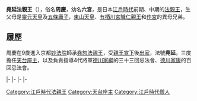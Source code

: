 {{Unreferenced|time=2016-08-20T08:33:39+00:00}}
{{東亞男性歷史人物
|名稱 =堯延法親王
|身份 =日本[[法親王|法親王]]
|國家 =[[日本|大和王朝]]
|時代 =[[江戶時代|江戶時代]]前期、中期
|姓 =（無）
|名 =周慶
|別名 =六宮
|法號 =堯延
|封爵 =[[法親王|法親王]]
|出生日期 =[[延寶|延寶]]四年十二月二十八（{{Birth date|1677|1|31}}）
|逝世日期 =[[享保|享保]]三年十一月二十九（{{Death date and age|1719|1|19|1677|1|31}}）
|父親 = [[靈元天皇|靈元天皇]]
|母親 = [[五條庸子|五條庸子]]
|同胞兄弟 = [[三宮_(靈元天皇子)|三宮]]<br>[[台嶺院宮|台嶺院宮]]
|異母兄弟 =[[濟深法親王|濟深法親王]]<br>[[東山天皇|東山天皇]]<br>[[京極宮文仁親王|京極宮文仁親王]]<br>[[寬隆法親王|寬隆法親王]]<br>[[清宮_(靈元天皇子)|清宮]]<br>[[德宮|德宮]]<br>[[力宮|力宮]]<br>[[作宮|作宮]]<br>[[性應法親王|性應法親王]]<br>[[尊賞法親王|尊賞法親王]]<br>[[嘉智宮|嘉智宮]]<br>[[峯宮|峯宮]]<br>[[有栖川宮職仁親王|有栖川宮職仁親王]]<br>[[堯恭法親王|堯恭法親王]]<br>[[尊胤法親王_(靈元天皇子)|尊胤法親王]]
|異母姊妹 =[[榮子內親王|榮子內親王]]<br>[[憲子內親王|憲子內親王]]<br>[[福子內親王|福子內親王]]<br>[[永秀女王|永秀女王]]<br>[[梅宮|梅宮]]<br>[[勝子內親王|勝子內親王]]<br>[[綱宮|綱宮]]<br>[[知光院宮|知光院宮]]<br>[[文喜女王|文喜女王]]<br>[[元秀女王|元秀女王]]<br>[[文應女王|文應女王]]<br>[[留宮|留宮]]<br>[[吉子內親王|吉子內親王]]<br>[[八重宮|八重宮]]
}}
{{Japanese|japanese=尭延法親王|kana=ぎょうえんほっしんのう|romaji=Gyōen Hō shin nō}}
'''堯延法親王'''（{{bd|1677年|1月31日|1719年|1月19日}}），俗名'''周慶'''，幼名'''六宮'''，是日本[[江戶時代|江戶時代]]前期、中期的[[法親王|法親王]]，生父母是[[靈元天皇|靈元天皇]]及[[五條庸子|五條庸子]]，[[東山天皇|東山天皇]]、[[有栖川宮職仁親王|有栖川宮職仁親王]]和[[作宮|作宮]]的異母兄弟。

== 履歷 ==
周慶在9歲進入京都[[妙法院|妙法院]]師承[[堯恕法親王|堯恕法親王]]，受[[親王宣下|親王宣下]]後[[出家|出家]]，法號'''堯延'''，三度擔任[[天台座主|天台座主]]，以及負責指導4代將軍[[德川家綱|德川家綱]]的三十三回忌法會、[[德川家康|德川家康]]的百回忌法會。

{{start box|width=auto}}
{{s-rel}}
|-
{{s-before|[[堯恕法親王|堯恕法親王]]}}
{{s-title|[[妙法院|妙法院]]門跡|第37世}}
{{s-after|[[堯恭法親王|堯恭法親王]]}}
|-
{{s-before|[[公辨法親王|公辨法親王]]}}
{{s-title|rows=3|[[天台座主|天台座主]]|第189世<br>1693年11月15日－1707年7月2日<br>第191世<br>1707年12月12日－1708年8月7日<br>第193世<br>1708年8月9日－1709年5月1日}}
{{s-after|公辨法親王}}
|-
{{s-before|公辨法親王}}
{{s-after|[[良應法親王|良應法親王]]}}
|-
{{s-before|良應法親王}}
{{s-after|[[道仁法親王|道仁法親王]]}}
{{end box}}


[[Category:江戶時代法親王|Category:江戶時代法親王]]

[[Category:天台座主|Category:天台座主]]
[[Category:江戶時代僧人|Category:江戶時代僧人]]